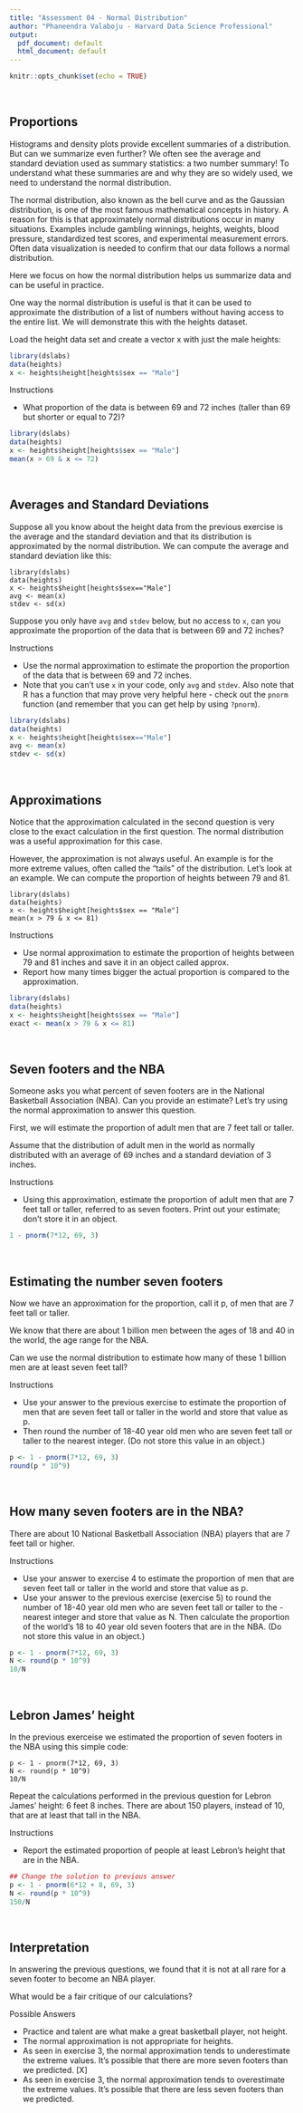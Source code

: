 ```yaml
---
title: "Assessment 04 - Normal Distribution"
author: "Phaneendra Valaboju - Harvard Data Science Professional"
output:
  pdf_document: default
  html_document: default
---
```


```r
knitr::opts_chunk$set(echo = TRUE)
```

<br/>

## **Proportions**
Histograms and density plots provide excellent summaries of a distribution. But can we summarize even further? We often see the average and standard deviation used as summary statistics: a two number summary! To understand what these summaries are and why they are so widely used, we need to understand the normal distribution.

The normal distribution, also known as the bell curve and as the Gaussian distribution, is one of the most famous mathematical concepts in history. A reason for this is that approximately normal distributions occur in many situations. Examples include gambling winnings, heights, weights, blood pressure, standardized test scores, and experimental measurement errors. Often data visualization is needed to confirm that our data follows a normal distribution.

Here we focus on how the normal distribution helps us summarize data and can be useful in practice.

One way the normal distribution is useful is that it can be used to approximate the distribution of a list of numbers without having access to the entire list. We will demonstrate this with the heights dataset.

Load the height data set and create a vector x with just the male heights:

```r
library(dslabs)
data(heights)
x <- heights$height[heights$sex == "Male"]
```

Instructions

- What proportion of the data is between 69 and 72 inches (taller than 69 but shorter or equal to 72)?

```r
library(dslabs)
data(heights)
x <- heights$height[heights$sex == "Male"]
mean(x > 69 & x <= 72)
```

<br/>

## **Averages and Standard Deviations**
Suppose all you know about the height data from the previous exercise is the average and the standard deviation and that its distribution is approximated by the normal distribution. We can compute the average and standard deviation like this:

```
library(dslabs)
data(heights)
x <- heights$height[heights$sex=="Male"]
avg <- mean(x)
stdev <- sd(x)
```

Suppose you only have ```avg``` and ```stdev``` below, but no access to ```x```, can you approximate the proportion of the data that is between 69 and 72 inches?

Instructions

- Use the normal approximation to estimate the proportion the proportion of the data that is between 69 and 72 inches.
- Note that you can't use ```x``` in your code, only ```avg``` and ```stdev```. Also note that R has a function that may prove very helpful here - check out the ```pnorm``` function (and remember that you can get help by using ```?pnorm```).

```r
library(dslabs)
data(heights)
x <- heights$height[heights$sex=="Male"]
avg <- mean(x)
stdev <- sd(x)
```

<br/>

## **Approximations**
Notice that the approximation calculated in the second question is very close to the exact calculation in the first question. The normal distribution was a useful approximation for this case.

However, the approximation is not always useful. An example is for the more extreme values, often called the "tails" of the distribution. Let's look at an example. We can compute the proportion of heights between 79 and 81.

```
library(dslabs)
data(heights)
x <- heights$height[heights$sex == "Male"]
mean(x > 79 & x <= 81)
```

Instructions

- Use normal approximation to estimate the proportion of heights between 79 and 81 inches and save it in an object called approx.
- Report how many times bigger the actual proportion is compared to the approximation.

```r
library(dslabs)
data(heights)
x <- heights$height[heights$sex == "Male"]
exact <- mean(x > 79 & x <= 81)
```

<br/>

## **Seven footers and the NBA**
Someone asks you what percent of seven footers are in the National Basketball Association (NBA). Can you provide an estimate? Let's try using the normal approximation to answer this question.

First, we will estimate the proportion of adult men that are 7 feet tall or taller.

Assume that the distribution of adult men in the world as normally distributed with an average of 69 inches and a standard deviation of 3 inches.

Instructions

- Using this approximation, estimate the proportion of adult men that are 7 feet tall or taller, referred to as seven footers. Print out your estimate; don't store it in an object.

```r
1 - pnorm(7*12, 69, 3)
```

<br/>

## **Estimating the number seven footers**
Now we have an approximation for the proportion, call it p, of men that are 7 feet tall or taller.

We know that there are about 1 billion men between the ages of 18 and 40 in the world, the age range for the NBA.

Can we use the normal distribution to estimate how many of these 1 billion men are at least seven feet tall?

Instructions

- Use your answer to the previous exercise to estimate the proportion of men that are seven feet tall or taller in the world and store that value as p.
- Then round the number of 18-40 year old men who are seven feet tall or taller to the nearest integer. (Do not store this value in an object.)

```r
p <- 1 - pnorm(7*12, 69, 3)
round(p * 10^9)
```

<br/>

## **How many seven footers are in the NBA?**
There are about 10 National Basketball Association (NBA) players that are 7 feet tall or higher.

Instructions

- Use your answer to exercise 4 to estimate the proportion of men that are seven feet tall or taller in the world and store that value as p.
- Use your answer to the previous exercise (exercise 5) to round the number of 18-40 year old men who are seven feet tall or taller to the - nearest integer and store that value as N.
Then calculate the proportion of the world's 18 to 40 year old seven footers that are in the NBA. (Do not store this value in an object.)

```r
p <- 1 - pnorm(7*12, 69, 3)
N <- round(p * 10^9)
10/N
```

<br/>

## **Lebron James' height**
In the previous exerceise we estimated the proportion of seven footers in the NBA using this simple code:

```
p <- 1 - pnorm(7*12, 69, 3)
N <- round(p * 10^9)
10/N
```

Repeat the calculations performed in the previous question for Lebron James' height: 6 feet 8 inches. There are about 150 players, instead of 10, that are at least that tall in the NBA.

Instructions

- Report the estimated proportion of people at least Lebron's height that are in the NBA.

```r
## Change the solution to previous answer
p <- 1 - pnorm(6*12 + 8, 69, 3)
N <- round(p * 10^9)
150/N
```

<br/>

## **Interpretation**
In answering the previous questions, we found that it is not at all rare for a seven footer to become an NBA player.

What would be a fair critique of our calculations?

Possible Answers

- Practice and talent are what make a great basketball player, not height.
- The normal approximation is not appropriate for heights.
- As seen in exercise 3, the normal approximation tends to underestimate the extreme values. It's possible that there are more seven footers than we predicted. [X]
- As seen in exercise 3, the normal approximation tends to overestimate the extreme values. It's possible that there are less seven footers than we predicted.